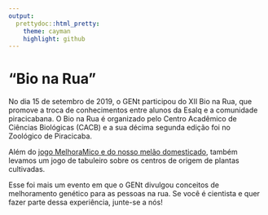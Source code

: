 ```yaml
---
output:
  prettydoc::html_pretty:
    theme: cayman
    highlight: github
---
```


# “Bio na Rua”

No dia 15 de setembro de 2019, o GENt participou do XII Bio na Rua, que promove a troca de conhecimentos entre alunos da Esalq e a comunidade piracicabana. O Bio na Rua é organizado pelo Centro Acadêmico de Ciências Biológicas (CACB) e a sua décima segunda edição foi no Zoológico de Piracicaba.  

Além do <a href="../05.05.2019/fotos_05.05.2019.html ">jogo MelhoraMico e do nosso melão domesticado</a>, também levamos um jogo de tabuleiro sobre os centros de origem de plantas cultivadas.

Esse foi mais um evento em que o GENt divulgou conceitos de melhoramento genético para as pessoas na rua. Se você é cientista e quer fazer parte dessa experiência, junte-se a nós!
